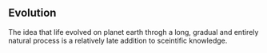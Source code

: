 ## Evolution {#evolution}

The idea that life evolved on planet earth throgh a long, gradual and entirely natural process is a relatively late addition to sceintific knowledge. 